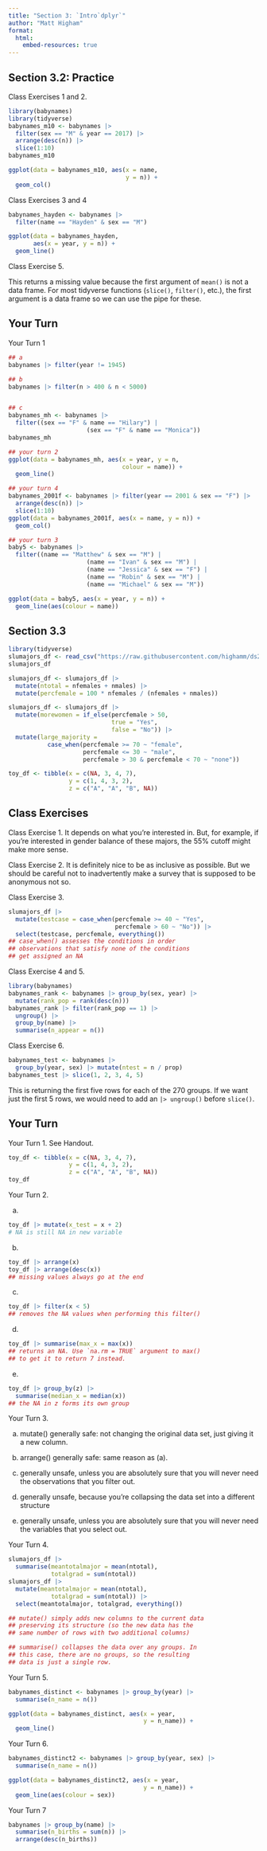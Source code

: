 ```yaml
---
title: "Section 3: `Intro`dplyr`"
author: "Matt Higham"
format: 
  html:
    embed-resources: true
---
```


## Section 3.2: Practice

Class Exercises 1 and 2.

```r
library(babynames)
library(tidyverse)
babynames_m10 <- babynames |>
  filter(sex == "M" & year == 2017) |>
  arrange(desc(n)) |>
  slice(1:10)
babynames_m10

ggplot(data = babynames_m10, aes(x = name, 
                                 y = n)) +
  geom_col()
```

Class Exercises 3 and 4

```r
babynames_hayden <- babynames |>
  filter(name == "Hayden" & sex == "M")

ggplot(data = babynames_hayden,
       aes(x = year, y = n)) +
  geom_line()
```

Class Exercise 5.

This returns a missing value because the first argument of `mean()` is not a data frame. For most tidyverse functions (`slice()`, `filter()`, etc.), the first argument is a data frame so we can use the pipe for these.

## Your Turn

Your Turn 1

```r
## a
babynames |> filter(year != 1945)

## b
babynames |> filter(n > 400 & n < 5000)


## c
babynames_mh <- babynames |>
  filter((sex == "F" & name == "Hilary") |
                      (sex == "F" & name == "Monica"))
babynames_mh

## your turn 2
ggplot(data = babynames_mh, aes(x = year, y = n,
                                colour = name)) +
  geom_line()

## your turn 4
babynames_2001f <- babynames |> filter(year == 2001 & sex == "F") |>
  arrange(desc(n)) |>
  slice(1:10)
ggplot(data = babynames_2001f, aes(x = name, y = n)) +
  geom_col()

## your turn 3
baby5 <- babynames |>
  filter((name == "Matthew" & sex == "M") |
                      (name == "Ivan" & sex == "M") |
                      (name == "Jessica" & sex == "F") |
                      (name == "Robin" & sex == "M") |
                      (name == "Michael" & sex == "M"))

ggplot(data = baby5, aes(x = year, y = n)) +
  geom_line(aes(colour = name))
```

## Section 3.3

```r
library(tidyverse)
slumajors_df <- read_csv("https://raw.githubusercontent.com/highamm/ds234_quarto/main/data_online/SLU_Majors_17_21.csv")
slumajors_df

slumajors_df <- slumajors_df |>
  mutate(ntotal = nfemales + nmales) |>
  mutate(percfemale = 100 * nfemales / (nfemales + nmales))

slumajors_df <- slumajors_df |>
  mutate(morewomen = if_else(percfemale > 50,
                             true = "Yes",
                             false = "No")) |>
  mutate(large_majority =
           case_when(percfemale >= 70 ~ "female",
                     percfemale <= 30 ~ "male",
                     percfemale > 30 & percfemale < 70 ~ "none")) 

toy_df <- tibble(x = c(NA, 3, 4, 7),
                 y = c(1, 4, 3, 2),
                 z = c("A", "A", "B", NA))
```

## Class Exercises

Class Exercise 1. It depends on what you're interested in. But, for example, if you're interested in gender balance of these majors, the 55% cutoff might make more sense.

Class Exercise 2. It is definitely nice to be as inclusive as possible. But we should be careful not to inadvertently make a survey that is supposed to be anonymous not so. 

Class Exercise 3.

```r
slumajors_df |>
  mutate(testcase = case_when(percfemale >= 40 ~ "Yes",
                              percfemale > 60 ~ "No")) |>
  select(testcase, percfemale, everything())
## case_when() assesses the conditions in order
## observations that satisfy none of the conditions 
## get assigned an NA
```
Class Exercise 4 and 5.

```r
library(babynames)
babynames_rank <- babynames |> group_by(sex, year) |>
  mutate(rank_pop = rank(desc(n)))
babynames_rank |> filter(rank_pop == 1) |>
  ungroup() |>
  group_by(name) |>
  summarise(n_appear = n())
```

Class Exercise 6.

```r
babynames_test <- babynames |>
  group_by(year, sex) |> mutate(ntest = n / prop)
babynames_test |> slice(1, 2, 3, 4, 5)
```

This is returning the first five rows for each of the 270 groups. If we want just the first 5 rows, we would need to add an `|> ungroup()` before `slice()`. 

## Your Turn

Your Turn 1. See Handout.

```r
toy_df <- tibble(x = c(NA, 3, 4, 7),
                 y = c(1, 4, 3, 2),
                 z = c("A", "A", "B", NA))
toy_df
```

Your Turn 2.

a. 

```r
toy_df |> mutate(x_test = x + 2)
# NA is still NA in new variable
```

b. 

```r
toy_df |> arrange(x)
toy_df |> arrange(desc(x))
## missing values always go at the end
```

c.

```r
toy_df |> filter(x < 5)
## removes the NA values when performing this filter()
```

d. 

```r
toy_df |> summarise(max_x = max(x))
## returns an NA. Use `na.rm = TRUE` argument to max()
## to get it to return 7 instead.
```

e. 

```r
toy_df |> group_by(z) |>
  summarise(median_x = median(x))
## the NA in z forms its own group
```

Your Turn 3.

a. mutate() generally safe: not changing the original data set, just giving it a new column.

b. arrange() generally safe: same reason as (a).

c. generally unsafe, unless you are absolutely sure that you will never need the observations that you filter out.

d. generally unsafe, because you're collapsing the data set into a different structure

e. generally unsafe, unless you are absolutely sure that you will never need the variables that you select out.

Your Turn 4.

```r
slumajors_df |>
  summarise(meantotalmajor = mean(ntotal),
            totalgrad = sum(ntotal)) 
slumajors_df |>
  mutate(meantotalmajor = mean(ntotal),
            totalgrad = sum(ntotal)) |>
  select(meantotalmajor, totalgrad, everything())

## mutate() simply adds new columns to the current data
## preserving its structure (so the new data has the 
## same number of rows with two additional columns)

## summarise() collapses the data over any groups. In
## this case, there are no groups, so the resulting
## data is just a single row.
```

Your Turn 5.

```r
babynames_distinct <- babynames |> group_by(year) |>
  summarise(n_name = n())

ggplot(data = babynames_distinct, aes(x = year, 
                                      y = n_name)) +
  geom_line()
```

Your Turn 6.

```r
babynames_distinct2 <- babynames |> group_by(year, sex) |>
  summarise(n_name = n())

ggplot(data = babynames_distinct2, aes(x = year, 
                                      y = n_name)) +
  geom_line(aes(colour = sex))
```

Your Turn 7

```r
babynames |> group_by(name) |>
  summarise(n_births = sum(n)) |>
  arrange(desc(n_births))
```